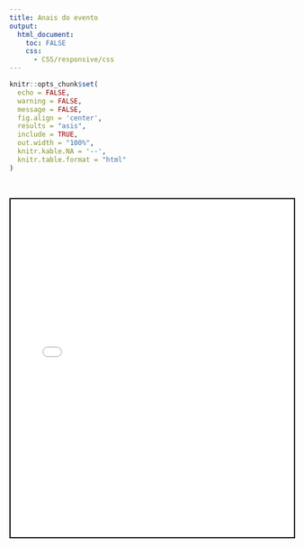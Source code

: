 ```yaml
---
title: Anais do evento
output:
  html_document:
    toc: FALSE
    css:
      - CSS/responsive/css
---
```


<!--install and/or load all R packages-->
```r
knitr::opts_chunk$set(
  echo = FALSE,
  warning = FALSE,
  message = FALSE,
  fig.align = 'center',
  results = "asis",
  include = TRUE,
  out.width = "100%",
  knitr.kable.NA = '--',
  knitr.table.format = "html"
)
```

<br>

<iframe src="2023/Anais_VII_Simpósio_Paredesportivo_Carioca.pdf" style="width:100%; height:600px; border:2px solid black;"></iframe>

<br>
